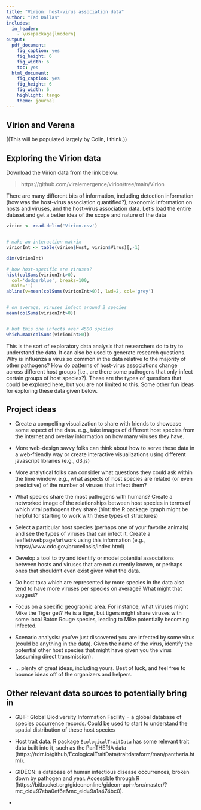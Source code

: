 ```yaml
---
title: "Virion: host-virus association data"
author: "Tad Dallas"
includes:
  in_header:
    - \usepackage{lmodern}
output:
  pdf_document:
    fig_caption: yes
    fig_height: 6
    fig_width: 6
    toc: yes
  html_document:
    fig_caption: yes
    fig_height: 6
    fig_width: 6
    highlight: tango
    theme: journal
---
```






## Virion and Verena



((This will be populated largely by Colin, I think.))


















## Exploring the Virion data


Download the Virion data from the link below:

>  https://github.com/viralemergence/virion/tree/main/Virion


There are many different bits of information, including detection information (how was the host-virus association quantified?), taxonomic information on hosts and viruses, and the host-virus association data. Let's load the entire dataset and get a better idea of the scope and nature of the data

```r

virion <- read.delim('Virion.csv')


# make an interaction matrix
virionInt <- table(virion$Host, virion$Virus)[,-1]

dim(virionInt)

# how host-specific are viruses?
hist(colSums(virionInt>0), 
  col='dodgerblue', breaks=100, 
  main='')
abline(v=mean(colSums(virionInt>0)), lwd=2, col='grey')


# on average, viruses infect around 2 species
mean(colSums(virionInt>0))


# but this one infects over 4500 species
which.max(colSums(virionInt>0))

```


This is the sort of exploratory data analysis that researchers do to try to understand the data. It can also be used to generate research questions. Why is influenza a virus so common in the data relative to the majority of other pathogens? How do patterns of host-virus associations change across different host groups (i.e., are there some pathogens that only infect certain groups of host species?). These are the types of questions that could be explored here, but you are not limited to this. Some other fun ideas for exploring these data given below.












## Project ideas

+ Create a compelling visualization to share with friends to showcase some aspect of the data. e.g., take images of different host species from the internet and overlay information on how many viruses they have.

+ More web-design savvy folks can think about how to serve these data in a web-friendly way or create interactive visualizations using different javascript libraries (e.g., d3.js)

+ More analytical folks can consider what questions they could ask within the time window. e.g., what aspects of host species are related (or even predictive) of the number of viruses that infect them? 

+ What species share the most pathogens with humans? Create a networked image of the relationships between host species in terms of which viral pathogens they share (hint: the R package igraph might be helpful for starting to work with these types of structures)

+ Select a particular host species (perhaps one of your favorite animals) and see the types of viruses that can infect it. Create a leaflet/webpage/artwork using this information (e.g., https://www.cdc.gov/brucellosis/index.html) 

+ Develop a tool to try and identify or model potential associations between hosts and viruses that are not currently known, or perhaps ones that shouldn't even exist given what the data. 

+ Do host taxa which are represented by more species in the data also tend to have more viruses per species on average? What might that suggest? 

+ Focus on a specific geographic area. For instance, what viruses might Mike the Tiger get? He is a tiger, but tigers might share viruses with some local Baton Rouge species, leading to Mike potentially becoming infected.

+ Scenario analysis: you've just discovered you are infected by some virus (could be anything in the data). Given the name of the virus, identify the potential other host species that might have given you the virus (assuming direct transmission).

+ ... plenty of great ideas, including yours. Best of luck, and feel free to bounce ideas off of the organizers and helpers. 













## Other relevant data sources to potentially bring in

+ GBIF: Global Biodiversity Information Facility = a global database of species occurrence records. Could be used to start to understand the spatial distribution of these host species
 
+ Host trait data. R package `EcologicalTraitData` has some relevant trait data built into it, such as the PanTHERIA data (https://rdrr.io/github/EcologicalTraitData/traitdataform/man/pantheria.html). 

+ GIDEON: a database of human infectious disease occurrences, broken down by pathogen and year. Accessible through R (https://bitbucket.org/gideononline/gideon-api-r/src/master/?mc_cid=97eba0ef6e&mc_eid=9a1a474bc0). 

+ 













